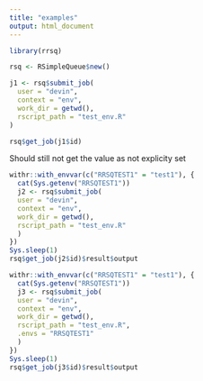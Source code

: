 ```yaml
---
title: "examples"
output: html_document
---
```



```r
library(rrsq)
```

```r
rsq <- RSimpleQueue$new()
```


```r
j1 <- rsq$submit_job(
  user = "devin",
  context = "env", 
  work_dir = getwd(),
  rscript_path = "test_env.R"
)
```

```r
rsq$get_job(j1$id)
```

Should still not get the value as not explicity set

```r
withr::with_envvar(c("RRSQTEST1" = "test1"), {
  cat(Sys.getenv("RRSQTEST1"))
  j2 <- rsq$submit_job(
  user = "devin",
  context = "env", 
  work_dir = getwd(),
  rscript_path = "test_env.R"
  )
})
Sys.sleep(1)
rsq$get_job(j2$id)$result$output
```

```r
withr::with_envvar(c("RRSQTEST1" = "test1"), {
  cat(Sys.getenv("RRSQTEST1"))
  j3 <- rsq$submit_job(
  user = "devin",
  context = "env", 
  work_dir = getwd(),
  rscript_path = "test_env.R",
  .envs = "RRSQTEST1"
  )
})
Sys.sleep(1)
rsq$get_job(j3$id)$result$output
```


